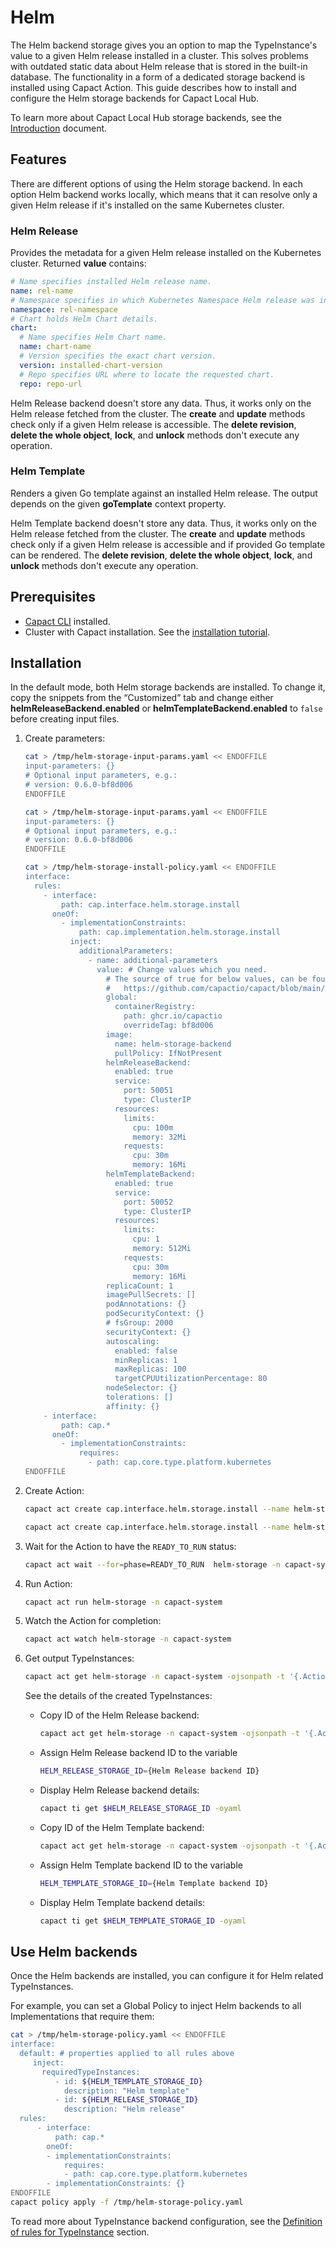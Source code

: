 # Helm

The Helm backend storage gives you an option to map the TypeInstance's value to a given Helm release installed in a cluster. This solves problems with outdated static data about Helm release that is stored in the built-in database. The functionality in a form of a dedicated storage backend is installed using Capact Action. This guide describes how to install and configure the Helm storage backends for Capact Local Hub.

To learn more about Capact Local Hub storage backends, see the [Introduction](./introduction.md) document.

## Features

There are different options of using the Helm storage backend. In each option Helm backend works locally, which means that it can resolve only a given Helm release if it's installed on the same Kubernetes cluster.

### Helm Release

Provides the metadata for a given Helm release installed on the Kubernetes cluster. Returned **value** contains:

```yaml
# Name specifies installed Helm release name.
name: rel-name
# Namespace specifies in which Kubernetes Namespace Helm release was installed.
namespace: rel-namespace
# Chart holds Helm Chart details.
chart:
  # Name specifies Helm Chart name.
  name: chart-name
  # Version specifies the exact chart version.
  version: installed-chart-version
  # Repo specifies URL where to locate the requested chart.
  repo: repo-url
```

Helm Release backend doesn't store any data. Thus, it works only on the Helm release fetched from the cluster. The **create** and **update** methods check only if a given Helm release is accessible. The **delete revision**, **delete the whole object**, **lock**, and **unlock** methods don't execute any operation.

### Helm Template

Renders a given Go template against an installed Helm release. The output depends on the given **goTemplate** context property.

Helm Template backend doesn't store any data. Thus, it works only on the Helm release fetched from the cluster. The **create** and **update** methods check only if a given Helm release is accessible and if provided Go template can be rendered. The **delete revision**, **delete the whole object**, **lock**, and **unlock** methods don't execute any operation.

## Prerequisites

* [Capact CLI](../../cli/getting-started.mdx) installed.
* Cluster with Capact installation. See the [installation tutorial](../../installation/local.mdx).

## Installation

In the default mode, both Helm storage backends are installed. To change it, copy the snippets from the “Customized” tab and change either **helmReleaseBackend.enabled** or **helmTemplateBackend.enabled** to `false` before creating input files.

1. Create parameters:


   <div className="tab-container-nested">
   <Tabs
     groupId="ref"
     defaultValue="default"
     values={[
       {label: 'Default', value: 'default'},
       {label: 'Customized', value: 'customized'},
     ]}>
   <TabItem value="default">

   ```bash
   cat > /tmp/helm-storage-input-params.yaml << ENDOFFILE
   input-parameters: {}
   # Optional input parameters, e.g.:
   # version: 0.6.0-bf8d006
   ENDOFFILE
   ```

   </TabItem>
   <TabItem value="customized">

   ```bash
   cat > /tmp/helm-storage-input-params.yaml << ENDOFFILE
   input-parameters: {}
   # Optional input parameters, e.g.:
   # version: 0.6.0-bf8d006
   ENDOFFILE

   cat > /tmp/helm-storage-install-policy.yaml << ENDOFFILE
   interface:
     rules:
       - interface:
           path: cap.interface.helm.storage.install
         oneOf:
           - implementationConstraints:
               path: cap.implementation.helm.storage.install
             inject:
               additionalParameters:
                 - name: additional-parameters
                   value: # Change values which you need.
                     # The source of true for below values, can be found here:
                     #   https://github.com/capactio/capact/blob/main/deploy/kubernetes/charts/helm-storage-backend/values.yaml
                     global:
                       containerRegistry:
                         path: ghcr.io/capactio
                         overrideTag: bf8d006
                     image:
                       name: helm-storage-backend
                       pullPolicy: IfNotPresent
                     helmReleaseBackend:
                       enabled: true
                       service:
                         port: 50051
                         type: ClusterIP
                       resources:
                         limits:
                           cpu: 100m
                           memory: 32Mi
                         requests:
                           cpu: 30m
                           memory: 16Mi
                     helmTemplateBackend:
                       enabled: true
                       service:
                         port: 50052
                         type: ClusterIP
                       resources:
                         limits:
                           cpu: 1
                           memory: 512Mi
                         requests:
                           cpu: 30m
                           memory: 16Mi
                     replicaCount: 1
                     imagePullSecrets: []
                     podAnnotations: {}
                     podSecurityContext: {}
                     # fsGroup: 2000
                     securityContext: {}
                     autoscaling:
                       enabled: false
                       minReplicas: 1
                       maxReplicas: 100
                       targetCPUUtilizationPercentage: 80
                     nodeSelector: {}
                     tolerations: []
                     affinity: {}
       - interface:
           path: cap.*
         oneOf:
           - implementationConstraints:
               requires:
                 - path: cap.core.type.platform.kubernetes
   ENDOFFILE
   ```

   </TabItem>
   </Tabs>
   </div>


1. Create Action:

   <div className="tab-container-nested">
   <Tabs
     groupId="ref"
     defaultValue="default"
     values={[
       {label: 'Default', value: 'default'},
       {label: 'Customized', value: 'customized'},
     ]}>
   <TabItem value="default">

   ```bash
   capact act create cap.interface.helm.storage.install --name helm-storage -n capact-system --parameters-from-file /tmp/helm-storage-input-params.yaml
   ```

   </TabItem>
   <TabItem value="customized">

   ```bash
   capact act create cap.interface.helm.storage.install --name helm-storage -n capact-system --parameters-from-file /tmp/helm-storage-input-params.yaml --action-policy-from-file /tmp/helm-storage-install-policy.yaml
   ```

   </TabItem>
   </Tabs>
   </div>

1. Wait for the Action to have the `READY_TO_RUN` status:

	 ```bash
	 capact act wait --for=phase=READY_TO_RUN  helm-storage -n capact-system
	 ```

1. Run Action:

	 ```bash
	 capact act run helm-storage -n capact-system
	 ```

1. Watch the Action for completion:

    ```bash
    capact act watch helm-storage -n capact-system
    ```

1. Get output TypeInstances:

    ```bash
    capact act get helm-storage -n capact-system -ojsonpath -t '{.Actions[0].output.typeInstances}'
    ```

   See the details of the created TypeInstances:
    - Copy ID of the Helm Release backend:
      ```bash
      capact act get helm-storage -n capact-system -ojsonpath -t '{.Actions[0].output.typeInstances[?(@.typeRef.path == "cap.type.helm.release.storage")].id}'
      ```
    - Assign Helm Release backend ID to the variable
      ```bash
      HELM_RELEASE_STORAGE_ID={Helm Release backend ID}
      ```
    - Display Helm Release backend details:
      ```bash
      capact ti get $HELM_RELEASE_STORAGE_ID -oyaml
      ```
    - Copy ID of the Helm Template backend:
      ```bash
      capact act get helm-storage -n capact-system -ojsonpath -t '{.Actions[0].output.typeInstances[?(@.typeRef.path == "cap.type.helm.template.storage")].id}'
      ```
    - Assign Helm Template backend ID to the variable
      ```bash
      HELM_TEMPLATE_STORAGE_ID={Helm Template backend ID}
      ```
    - Display Helm Template backend details:
      ```bash
      capact ti get $HELM_TEMPLATE_STORAGE_ID -oyaml
      ```

## Use Helm backends

Once the Helm backends are installed, you can configure it for Helm related TypeInstances.

For example, you can set a Global Policy to inject Helm backends to all Implementations that require them:

```bash
cat > /tmp/helm-storage-policy.yaml << ENDOFFILE
interface:
  default: # properties applied to all rules above
     inject:
       requiredTypeInstances:
          - id: ${HELM_TEMPLATE_STORAGE_ID}
            description: "Helm template"
          - id: ${HELM_RELEASE_STORAGE_ID}
            description: "Helm release"
  rules:
      - interface:
          path: cap.*
        oneOf:
        - implementationConstraints:
            requires:
            - path: cap.core.type.platform.kubernetes
        - implementationConstraints: {}
ENDOFFILE
capact policy apply -f /tmp/helm-storage-policy.yaml
```

To read more about TypeInstance backend configuration, see the [Definition of rules for TypeInstance](../policies/overview.md#definition-of-rules-for-typeinstance) section.
